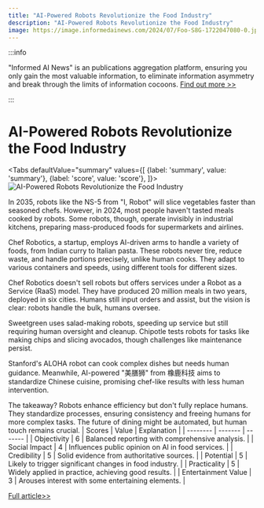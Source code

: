 ```yaml
---
title: "AI-Powered Robots Revolutionize the Food Industry"
description: "AI-Powered Robots Revolutionize the Food Industry"
image: https://image.informedainews.com/2024/07/Foo-S8G-1722047080-0.jpg
---
```



:::info

"Informed AI News" is an publications aggregation platform, ensuring you only gain the most valuable information, to eliminate information asymmetry and break through the limits of information cocoons.  [Find out more >>](/)

:::

# AI-Powered Robots Revolutionize the Food Industry


<Tabs
	defaultValue="summary"
	values={[
	{label: 'summary', value: 'summary'},
	{label: 'score', value: 'score'},
]}>
<TabItem value="summary">
<img
  src="https://image.informedainews.com/2024/07/Foo-S8G-1722047080-0.jpg"
  alt="AI-Powered Robots Revolutionize the Food Industry"
/>



In 2035, robots like the NS-5 from "I, Robot" will slice vegetables faster than seasoned chefs. However, in 2024, most people haven't tasted meals cooked by robots. Some robots, though, operate invisibly in industrial kitchens, preparing mass-produced foods for supermarkets and airlines.

Chef Robotics, a startup, employs AI-driven arms to handle a variety of foods, from Indian curry to Italian pasta. These robots never tire, reduce waste, and handle portions precisely, unlike human cooks. They adapt to various containers and speeds, using different tools for different sizes.

Chef Robotics doesn't sell robots but offers services under a Robot as a Service (RaaS) model. They have produced 20 million meals in two years, deployed in six cities. Humans still input orders and assist, but the vision is clear: robots handle the bulk, humans oversee.

Sweetgreen uses salad-making robots, speeding up service but still requiring human oversight and cleanup. Chipotle tests robots for tasks like making chips and slicing avocados, though challenges like maintenance persist.

Stanford's ALOHA robot can cook complex dishes but needs human guidance. Meanwhile, AI-powered "美膳狮" from 橡鹿科技 aims to standardize Chinese cuisine, promising chef-like results with less human intervention.

The takeaway? Robots enhance efficiency but don't fully replace humans. They standardize processes, ensuring consistency and freeing humans for more complex tasks. The future of dining might be automated, but human touch remains crucial.
</TabItem>
<TabItem value="score">
	| Scores     | Value   | Explanation |
	| -------- | ------- | ------- |
	| Objectivity  | 6    | Balanced reporting with comprehensive analysis.    |
	| Social Impact | 4     | Influences public opinion on AI in food services.    |
	| Credibility    | 5    | Solid evidence from authoritative sources.    |
	| Potential    | 5    | Likely to trigger significant changes in food industry.    |
	| Practicality    | 5    | Widely applied in practice, achieving good results.    |
	| Entertainment Value    | 3    | Arouses interest with some entertaining elements.    |
</TabItem>
</Tabs>

[Full article>>](https://www.36kr.com/p/2878581742965381)
